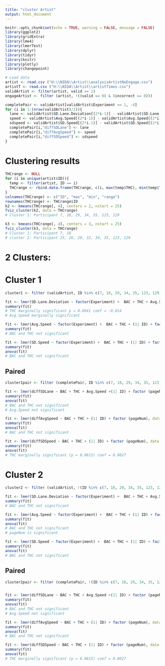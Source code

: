 ```yaml
---
title: "cluster Artist"
output: html_document
---
```


```r
knitr::opts_chunk$set(echo = TRUE, warning = FALSE, message = FALSE)
library(ggplot2)
library(gridExtra)
library(lme4)
library(lmerTest)
library(dplyr)
library(tidyr)
library(knitr)
library(plotly)
library(changepoint)
```

```r
# Load data
artist <- read.csv ("H:\\NIDA\\Artist\\analysisArtistNoEngage.csv")
artistT <- read.csv ("H:\\NIDA\\Artist\\artistTimes.csv")
validArtist <- filter(artist, valid == 1)
engageArtist <- filter (artist, !((valid == 0) & (incorrect == 0)))
```

```r
completePair <- validArtist[validArtist$Experiment == 1, -4]
for (i in 1:(nrow(validArtist)/2)){
  lane <- validArtist$SD.Lane.Deviation[(2*i-1)] - validArtist$SD.Lane.Deviation[(2*i)]
  speed <- validArtist$Avg.Speed[(2*i-1)] - validArtist$Avg.Speed[(2*i)]
  sdspeed <- validArtist$SD.Speed[(2*i-1)] - validArtist$SD.Speed[(2*i)]
  completePair[i,"diffSDLane"] <- lane
  completePair[i,"diffAvgSpeed"] <- speed
  completePair[i,"diffSDSpeed"] <- sdspeed
}
```
# Clustering results
```r
THCrange <- NULL
for (i in unique(artist$ID)){
  temp <- filter(artist, ID == i)
  THCrange <- rbind.data.frame(THCrange, c(i, max(temp$THC), min(temp$THC), (max(temp$THC) - min(temp$THC))))
}
colnames(THCrange) <- c("ID", "max", "min", "range")
rownames(THCrange) <- THCrange$ID
k2 <- kmeans(THCrange[, 4], centers = 2, nstart = 25)
fviz_cluster(k2, data = THCrange)
# Cluster 1: Participant 7, 18, 29, 34, 35, 123, 129

k3 <- kmeans(THCrange[, 4], centers = 3, nstart = 25)
fviz_cluster(k3, data = THCrange)
# Cluster 1: Participant 7, 18
# cluster 2: Participant 25, 26, 29, 32, 34, 35, 123, 129
```

# 2 Clusters: 
# Cluster 1
```r
cluster1 <- filter (validArtist, ID %in% c(7, 18, 29, 34, 35, 123, 129))

fit <- lmer(SD.Lane.Deviation ~ factor(Experiment) +  BAC + THC + Avg.Speed + (1| ID) + factor (pageNum), data = cluster1)
summary(fit)
# THC marginally significant p = 0.0941 coef = -0.014
# Avg.Speed marginally significant

fit <- lmer(Avg.Speed ~ factor(Experiment) +  BAC + THC + (1| ID) + factor (pageNum), data = cluster1)
summary(fit)
# BAC and THC not significant

fit <- lmer(SD.Speed ~ factor(Experiment) +  BAC + THC + (1| ID) + factor (pageNum), data = cluster1)
summary(fit)
anova(fit)
# BAC and THC not significant
```

## Paired
```r
cluster1pair <- filter (completePair, ID %in% c(7, 18, 29, 34, 35, 123, 129))

fit <- lmer(diffSDLane ~ BAC + THC + Avg.Speed +(1| ID) + factor (pageNum), data = cluster1pair)
summary(fit)
anova(fit)
# BAC and THC not significant
# Avg.Speed not significant

fit <- lmer(diffAvgSpeed ~ BAC + THC + (1| ID) + factor (pageNum), data = cluster1pair)
summary(fit)
anova(fit)
# BAC and THC not significant

fit <- lmer(diffSDSpeed ~ BAC + THC + (1| ID) + factor (pageNum), data = cluster1pair)
summary(fit)
anova(fit)
# THC marginally significant (p = 0.0615) coef = 0.0027
```

# Cluster 2
```r
cluster2 <- filter (validArtist, !(ID %in% c(7, 18, 29, 34, 35, 123, 129)))

fit <- lmer(SD.Lane.Deviation ~ factor(Experiment) +  BAC + THC + Avg.Speed + (1| ID) + factor (pageNum), data = cluster2)
summary(fit)
# BAC and THC not significant

fit <- lmer(Avg.Speed ~ factor(Experiment) +  BAC + THC + (1| ID) + factor (pageNum), data = cluster2)
summary(fit)
anova(fit)
# BAC and THC not significant
# pageNum is significant

fit <- lmer(SD.Speed ~ factor(Experiment) +  BAC + THC + (1| ID) + factor (pageNum), data = cluster2)
summary(fit)
anova(fit)
# BAC and THC not significant
```

## Paired
```r
cluster2pair <- filter (completePair, !(ID %in% c(7, 18, 29, 34, 35, 123, 129)))


fit <- lmer(diffSDLane ~ BAC + THC + Avg.Speed +(1| ID) + factor (pageNum), data = cluster2pair)
summary(fit)
anova(fit)
# BAC and THC not significant
# Avg.Speed not significant

fit <- lmer(diffAvgSpeed ~ BAC + THC + (1| ID) + factor (pageNum), data = cluster1pair)
summary(fit)
anova(fit)
# BAC and THC not significant

fit <- lmer(diffSDSpeed ~ BAC + THC + (1| ID) + factor (pageNum), data = cluster1pair)
summary(fit)
anova(fit)
# THC marginally significant (p = 0.0615) coef = 0.0027
```
